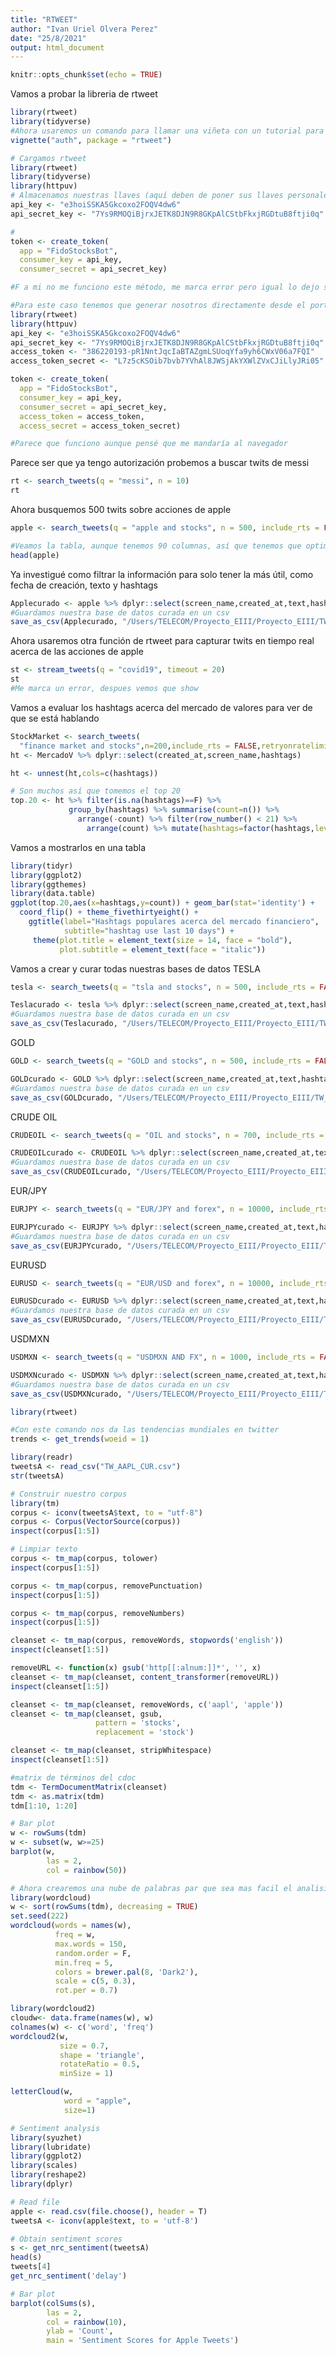 ---
title: "RTWEET"
author: "Ivan Uriel Olvera Perez"
date: "25/8/2021"
output: html_document
---

```{r setup, include=FALSE}
knitr::opts_chunk$set(echo = TRUE)
```

Vamos a probar la libreria de rtweet

```{r}
library(rtweet)
library(tidyverse)
#Ahora usaremos un comando para llamar una viñeta con un tutorial para vincular nuestra cuenta de twitter con R
vignette("auth", package = "rtweet")

```

```{r}
# Cargamos rtweet
library(rtweet)
library(tidyverse)
library(httpuv)
# Almacenamos nuestras llaves (aquí deben de poner sus llaves personales pero dejare las mías porque uds son de confianza)
api_key <- "e3hoiSSKA5Gkcoxo2FOQV4dw6"
api_secret_key <- "7Ys9RMOQiBjrxJETK8DJN9R8GKpAlCStbFkxjRGDtuB8ftji0q"

# 
token <- create_token(
  app = "FidoStocksBot",
  consumer_key = api_key,
  consumer_secret = api_secret_key)

#F a mi no me funciono este método, me marca error pero igual lo dejo si se quieren saltar el siguiente paso

```

```{r}
#Para este caso tenemos que generar nosotros directamente desde el portar de twitter developer nuestra token y secret token
library(rtweet)
library(httpuv)
api_key <- "e3hoiSSKA5Gkcoxo2FOQV4dw6"
api_secret_key <- "7Ys9RMOQiBjrxJETK8DJN9R8GKpAlCStbFkxjRGDtuB8ftji0q"
access_token <- "386220193-pR1NntJqcIaBTAZgmLSUoqYfa9yh6CWxV06a7FQI"
access_token_secret <- "L7z5cKSOib7bvb7YVhAl8JWSjAkYXWlZVxCJiLlyJRi05"

token <- create_token(
  app = "FidoStocksBot",
  consumer_key = api_key,
  consumer_secret = api_secret_key,
  access_token = access_token,
  access_secret = access_token_secret)

#Parece que funciono aunque pensé que me mandaría al navegador
```
Parece ser que ya tengo autorización probemos a buscar twits de messi
```{r}
rt <- search_tweets(q = "messi", n = 10)
rt
```

Ahora busquemos 500 twits sobre acciones de apple
```{r}
apple <- search_tweets(q = "apple and stocks", n = 500, include_rts = FALSE, retryonratelimit = FALSE)

#Veamos la tabla, aunque tenemos 90 columnas, así que tenemos que optimzar el comando para que nos lance unícamente las necesarias como texto, likes, usuario, seguidores del usuario y tal vez fecha; para así aumentar la veracidad del twit
head(apple)

```

Ya investigué como filtrar la información para solo tener la más útil, como fecha de creación, texto y hashtags

```{r}
Applecurado <- apple %>% dplyr::select(screen_name,created_at,text,hashtags,followers_count,favourites_count,verified)
#Guardamos nuestra base de datos curada en un csv 
save_as_csv(Applecurado, "/Users/TELECOM/Proyecto_EIII/Proyecto_EIII/TW_AAPL_CUR.csv", prepend_ids = TRUE, na = "", fileEncoding = "UTF-8")

```


Ahora usaremos otra función de rtweet para capturar twits en tiempo real acerca de las acciones de apple

```{r}
st <- stream_tweets(q = "covid19", timeout = 20)
st
#Me marca un error, despues vemos que show

```
Vamos a evaluar los hashtags acerca del mercado de valores para ver de que se está hablando

```{r}
StockMarket <- search_tweets(
  "finance market and stocks",n=200,include_rts = FALSE,retryonratelimit=F)
ht <- MercadoV %>% dplyr::select(created_at,screen_name,hashtags)

ht <- unnest(ht,cols=c(hashtags))

# Son muchos así que tomemos el top 20
top.20 <- ht %>% filter(is.na(hashtags)==F) %>% 
             group_by(hashtags) %>% summarise(count=n()) %>% 
               arrange(-count) %>% filter(row_number() < 21) %>% 
                 arrange(count) %>% mutate(hashtags=factor(hashtags,levels=hashtags))
```

Vamos a mostrarlos en una tabla 
```{r}
library(tidyr)
library(ggplot2)
library(ggthemes)
library(data.table)
ggplot(top.20,aes(x=hashtags,y=count)) + geom_bar(stat='identity') + 
  coord_flip() + theme_fivethirtyeight() + 
    ggtitle(label="Hashtags populares acerca del mercado financiero",
            subtitle="hashtag use last 10 days") +
     theme(plot.title = element_text(size = 14, face = "bold"),
           plot.subtitle = element_text(face = "italic"))
```
Vamos a crear y curar todas nuestras bases de datos 
TESLA
```{r}
tesla <- search_tweets(q = "tsla and stocks", n = 500, include_rts = FALSE, retryonratelimit = FALSE)

Teslacurado <- tesla %>% dplyr::select(screen_name,created_at,text,hashtags,followers_count,favourites_count,verified)
#Guardamos nuestra base de datos curada en un csv 
save_as_csv(Teslacurado, "/Users/TELECOM/Proyecto_EIII/Proyecto_EIII/TW_TSLA_CUR.csv", prepend_ids = TRUE, na = "", fileEncoding = "UTF-8")
```
GOLD
```{r}
GOLD <- search_tweets(q = "GOLD and stocks", n = 500, include_rts = FALSE, retryonratelimit = FALSE)

GOLDcurado <- GOLD %>% dplyr::select(screen_name,created_at,text,hashtags,followers_count,favourites_count,verified)
#Guardamos nuestra base de datos curada en un csv 
save_as_csv(GOLDcurado, "/Users/TELECOM/Proyecto_EIII/Proyecto_EIII/TW_GOLD_CUR.csv", prepend_ids = TRUE, na = "", fileEncoding = "UTF-8")
```
CRUDE OIL
```{r}
CRUDEOIL <- search_tweets(q = "OIL and stocks", n = 700, include_rts = FALSE, retryonratelimit = FALSE)

CRUDEOILcurado <- CRUDEOIL %>% dplyr::select(screen_name,created_at,text,hashtags,followers_count,favourites_count,verified)
#Guardamos nuestra base de datos curada en un csv 
save_as_csv(CRUDEOILcurado, "/Users/TELECOM/Proyecto_EIII/Proyecto_EIII/TW_CRUDEOIL_CUR.csv", prepend_ids = TRUE, na = "", fileEncoding = "UTF-8")
```
EUR/JPY
```{r}
EURJPY <- search_tweets(q = "EUR/JPY and forex", n = 10000, include_rts = FALSE, retryonratelimit = FALSE)

EURJPYcurado <- EURJPY %>% dplyr::select(screen_name,created_at,text,hashtags,followers_count,favourites_count,verified)
#Guardamos nuestra base de datos curada en un csv 
save_as_csv(EURJPYcurado, "/Users/TELECOM/Proyecto_EIII/Proyecto_EIII/TW_EURJPY_CUR.csv", prepend_ids = TRUE, na = "", fileEncoding = "UTF-8")
```
EURUSD
```{r}
EURUSD <- search_tweets(q = "EUR/USD and forex", n = 10000, include_rts = FALSE, retryonratelimit = FALSE)

EURUSDcurado <- EURUSD %>% dplyr::select(screen_name,created_at,text,hashtags,followers_count,favourites_count,verified)
#Guardamos nuestra base de datos curada en un csv 
save_as_csv(EURUSDcurado, "/Users/TELECOM/Proyecto_EIII/Proyecto_EIII/TW_EURUSD_CUR.csv", prepend_ids = TRUE, na = "", fileEncoding = "UTF-8")
```
USDMXN
```{r}
USDMXN <- search_tweets(q = "USDMXN AND FX", n = 1000, include_rts = FALSE, retryonratelimit = FALSE)

USDMXNcurado <- USDMXN %>% dplyr::select(screen_name,created_at,text,hashtags,followers_count,favourites_count,verified)
#Guardamos nuestra base de datos curada en un csv 
save_as_csv(USDMXNcurado, "/Users/TELECOM/Proyecto_EIII/Proyecto_EIII/TW_USDMXN_CUR.csv", prepend_ids = TRUE, na = "", fileEncoding = "UTF-8")
```
```{r}
library(rtweet)

#Con este comando nos da las tendencias mundiales en twitter
trends <- get_trends(woeid = 1)

```
```{r}
library(readr)
tweetsA <- read_csv("TW_AAPL_CUR.csv")
str(tweetsA)

```

```{r}
# Construir nuestro corpus
library(tm)
corpus <- iconv(tweetsA$text, to = "utf-8")
corpus <- Corpus(VectorSource(corpus))
inspect(corpus[1:5])

# Limpiar texto
corpus <- tm_map(corpus, tolower)
inspect(corpus[1:5])

corpus <- tm_map(corpus, removePunctuation)
inspect(corpus[1:5])

corpus <- tm_map(corpus, removeNumbers)
inspect(corpus[1:5])

cleanset <- tm_map(corpus, removeWords, stopwords('english'))
inspect(cleanset[1:5])

removeURL <- function(x) gsub('http[[:alnum:]]*', '', x)
cleanset <- tm_map(cleanset, content_transformer(removeURL))
inspect(cleanset[1:5])

cleanset <- tm_map(cleanset, removeWords, c('aapl', 'apple'))
cleanset <- tm_map(cleanset, gsub, 
                   pattern = 'stocks', 
                   replacement = 'stock')

cleanset <- tm_map(cleanset, stripWhitespace)
inspect(cleanset[1:5])

#matrix de términos del cdoc
tdm <- TermDocumentMatrix(cleanset)
tdm <- as.matrix(tdm)
tdm[1:10, 1:20]

# Bar plot
w <- rowSums(tdm)
w <- subset(w, w>=25)
barplot(w,
        las = 2,
        col = rainbow(50))

# Ahora crearemos una nube de palabras par que sea mas facil el analisis 
library(wordcloud)
w <- sort(rowSums(tdm), decreasing = TRUE)
set.seed(222)
wordcloud(words = names(w),
          freq = w,
          max.words = 150,
          random.order = F,
          min.freq = 5,
          colors = brewer.pal(8, 'Dark2'),
          scale = c(5, 0.3),
          rot.per = 0.7)

library(wordcloud2)
cloudw<- data.frame(names(w), w)
colnames(w) <- c('word', 'freq')
wordcloud2(w,
           size = 0.7,
           shape = 'triangle',
           rotateRatio = 0.5,
           minSize = 1)

letterCloud(w,
            word = "apple",
            size=1)


```

```{r}

# Sentiment analysis
library(syuzhet)
library(lubridate)
library(ggplot2)
library(scales)
library(reshape2)
library(dplyr)

# Read file
apple <- read.csv(file.choose(), header = T)
tweetsA <- iconv(apple$text, to = 'utf-8')

# Obtain sentiment scores
s <- get_nrc_sentiment(tweetsA)
head(s)
tweets[4]
get_nrc_sentiment('delay')

# Bar plot
barplot(colSums(s),
        las = 2,
        col = rainbow(10),
        ylab = 'Count',
        main = 'Sentiment Scores for Apple Tweets')
```





